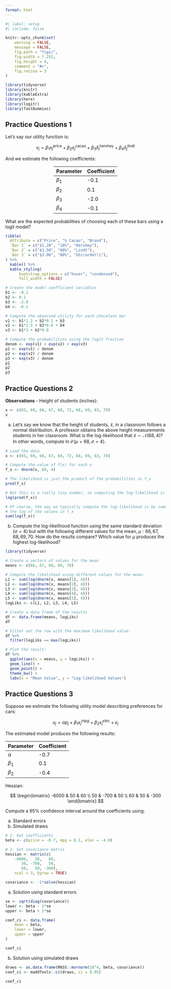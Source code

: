 ```yaml
---
format: html
---
```


```r
#| label: setup
#| include: false

knitr::opts_chunk$set(
    warning = FALSE,
    message = FALSE,
    fig.path = "figs/",
    fig.width = 7.252,
    fig.height = 4,
    comment = "#>",
    fig.retina = 3
)

library(tidyverse)
library(knitr)
library(kableExtra)
library(here)
library(logitr)
library(fastDummies)
```

## Practice Questions 1

Let's say our utility function is:

$$v_j = \beta_1 x_j^{\mathrm{price}} + \beta_2 x_j^{\mathrm{cacao}} + \beta_3 \delta_j^{\mathrm{hershey}} + \beta_4 \delta_j^{\mathrm{lindt}}$$

And we estimate the following coefficients:

<center>
<div style="width:200px">
Parameter | Coefficient
----------|-----------
$\beta_1$ | -0.1
$\beta_2$ | 0.1
$\beta_3$ | -2.0
$\beta_4$ | -0.1
</div>
</center>

What are the expected probabilities of choosing each of these bars using a logit model?

```r
tibble(
  Attribute = c("Price", "% Cacao", "Brand"),
  `Bar 1` = c("$1.20", "10%", "Hershey"),
  `Bar 2` = c("$1.50", "60%", "Lindt"),
  `Bar 3` = c("$3.00", "80%", "Ghirardelli"),
) %>%
  kable() %>%
  kable_styling(
      bootstrap_options = c("hover", "condensed"),
      full_width = FALSE)
```

```r
# Create the model coefficient variables
b1 <- -0.1
b2 <- 0.1
b3 <- -2.0
b4 <- -0.1

# Compute the observed utility for each chocolate bar
v1 <- b1*1.2 + b2*0.1 + b3
v2 <- b1*1.5 + b2*0.6 + b4
v3 <- b1*3 + b2*0.8

# Compute the probabilities using the logit fraction
denom <- exp(v1) + exp(v2) + exp(v3)
p1 <- exp(v1) / denom
p2 <- exp(v2) / denom
p3 <- exp(v3) / denom
p1
p2
p3
```





## Practice Questions 2

**Observations** - Height of students (inches):

```r
x <- c(65, 69, 66, 67, 68, 72, 68, 69, 63, 70)
x
```

a) Let's say we know that the height of students, $\tilde{x}$, in a classroom follows a normal distribution. A professor obtains the above height measurements students in her classroom. What is the log-likelihood that $\tilde{x} \sim \mathcal{N} (68, 4)$? In other words, compute $\ln \mathcal{L} (\mu = 68, \sigma = 4)$.

```r
# Load the data
x <- c(65, 69, 66, 67, 68, 72, 68, 69, 63, 70)

# Compute the value of f(x) for each x
f_x <- dnorm(x, 68, 4)

# The likelihood is just the product of the probabilities in f_x
prod(f_x)

# But this is a really tiny number, so computing the log-likelihood is helpful
log(prod(f_x))

# Of course, the way we typically compute the log-likelihood is by summing up
# the log of the values in f_x
sum(log(f_x))
```

b) Compute the log-likelihood function using the same standard deviation $(\sigma = 4)$ but with the following different values for the mean, $\mu: 66, 67, 68, 69, 70$. How do the results compare? Which value for $\mu$ produces the highest log-likelihood?

```r
library(tidyverse)

# Create a vectors of values for the mean
means <- c(66, 67, 68, 69, 70)

# Compute the likelihood using different values for the mean:
L1 <- sum(log(dnorm(x, means[1], 4)))
L2 <- sum(log(dnorm(x, means[2], 4)))
L3 <- sum(log(dnorm(x, means[3], 4)))
L4 <- sum(log(dnorm(x, means[4], 4)))
L5 <- sum(log(dnorm(x, means[5], 4)))
logLiks <- c(L1, L2, L3, L4, L5)

# Create a data frame of the results
df <- data.frame(means, logLiks)
df

# Filter out the row with the maximum likelihood value:
df %>%
  filter(logLiks == max(logLiks))

# Plot the result:
df %>%
  ggplot(aes(x = means, y = logLiks)) +
  geom_line() +
  geom_point() +
  theme_bw() +
  labs(x = "Mean Value", y = "Log-likelihood Values")
```




## Practice Questions 3

Suppose we estimate the following utility model describing preferences for cars:

$$
u_j = \alpha p_j + \beta_1 x_j^{mpg} + \beta_2 x_j^{elec} + \varepsilon_j
$$

The estimated model produces the following results:

Parameter | Coefficient
----------|------------
$\alpha$ | -0.7
$\beta_1$ | 0.1
$\beta_2$ | -0.4

Hessian:

$$
\begin{bmatrix}
-6000 & 50 & 60
\\
50 & -700 & 50
\\
60 & 50 & -300
\end{bmatrix}
$$

Compute a 95% confidence interval around the coefficients using:

a) Standard errors
b) Simulated draws

```r
# 1. Get coefficients
beta <- c(price = -0.7, mpg = 0.1, elec = -4.0)

# 2. Get covariance matrix
hessian <- matrix(c(
    -6000,   50,   60,
       50, -700,   50,
       60,   50, -300),
    ncol = 3, byrow = TRUE)

covariance <- -1*solve(hessian)
```

a) Solution using standard errors

```r
se <- sqrt(diag(covariance))
lower <- beta - 2*se
upper <- beta + 2*se

coef_ci <- data.frame(
    mean = beta, 
    lower = lower, 
    upper = upper
)

coef_ci
```

b) Solution using simulated draws

```r
draws <- as.data.frame(MASS::mvrnorm(10^4, beta, covariance))
coef_ci <- maddTools::ci(draws, ci = 0.95)

coef_ci
```

